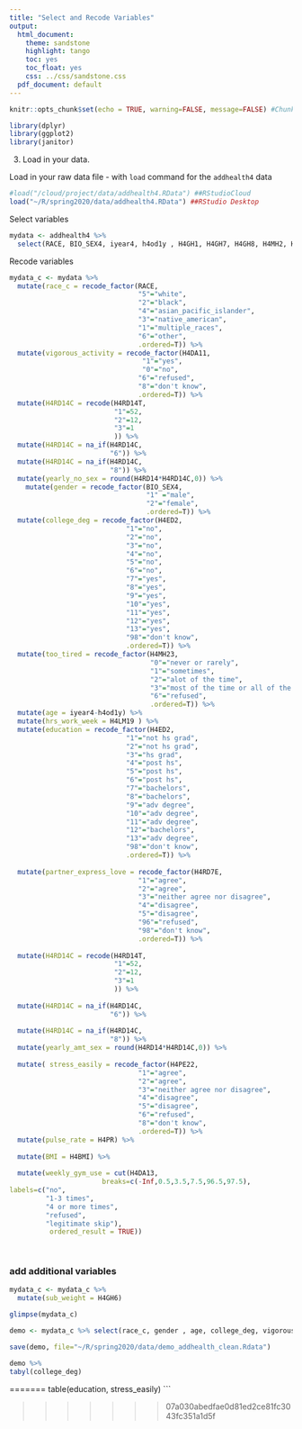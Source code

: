 ```yaml
---
title: "Select and Recode Variables"
output:
  html_document:
    theme: sandstone
    highlight: tango
    toc: yes
    toc_float: yes
    css: ../css/sandstone.css
  pdf_document: default
---
```



```r
knitr::opts_chunk$set(echo = TRUE, warning=FALSE, message=FALSE) #Chunk default settings 
```


```r
library(dplyr)
library(ggplot2)
library(janitor)
```

3.  Load in your data.

Load in your raw data file - with `load` command for the `addhealth4` data
```r
#load("/cloud/project/data/addhealth4.RData") ##RStudioCloud
load("~/R/spring2020/data/addhealth4.RData") ##RStudio Desktop
```

Select variables
```r
mydata <- addhealth4 %>% 
  select(RACE, BIO_SEX4, iyear4, h4od1y , H4GH1, H4GH7, H4GH8, H4MH2, H4MH7, H4MH9, H4MH22, H4MH23, H4MH24, H4MH25, H4DA11, H4ED2, H4KK15B, H4RD14, H4RD14T, H4LM19, H4RD7E, H4RD14T, H4RD14, H4PE22, H4PR, H4BMI, H4DA13, H4GH6)
```

Recode variables
```r
mydata_c <- mydata %>% 
  mutate(race_c = recode_factor(RACE,
                                "5"="white",
                                "2"="black",
                                "4"="asian_pacific_islander",
                                "3"="native_american",
                                "1"="multiple_races",
                                "6"="other",
                                .ordered=T)) %>% 
  mutate(vigorous_activity = recode_factor(H4DA11,
                                 "1"="yes",
                                 "0"="no",
                                "6"="refused",
                                "8"="don't know",
                                .ordered=T)) %>% 
  mutate(H4RD14C = recode(H4RD14T,
                          "1"=52,
                          "2"=12,
                          "3"=1
                          )) %>% 
  mutate(H4RD14C = na_if(H4RD14C,
                         "6")) %>% 
  mutate(H4RD14C = na_if(H4RD14C,
                         "8")) %>% 
  mutate(yearly_no_sex = round(H4RD14*H4RD14C,0)) %>% 
    mutate(gender = recode_factor(BIO_SEX4,
                                  "1" ="male",
                                  "2"="female",
                                  .ordered=T)) %>%  
  mutate(college_deg = recode_factor(H4ED2,
                             "1"="no",
                             "2"="no",
                             "3"="no",
                             "4"="no",
                             "5"="no",
                             "6"="no",
                             "7"="yes",
                             "8"="yes",
                             "9"="yes",
                             "10"="yes",
                             "11"="yes",
                             "12"="yes",
                             "13"="yes",
                             "98"="don't know",
                             .ordered=T)) %>% 
  mutate(too_tired = recode_factor(H4MH23, 
                                   "0"="never or rarely",
                                   "1"="sometimes",
                                   "2"="alot of the time",
                                   "3"="most of the time or all of the time",
                                   "6"="refused",
                                   .ordered=T)) %>% 
  mutate(age = iyear4-h4od1y) %>% 
  mutate(hrs_work_week = H4LM19 ) %>% 
  mutate(education = recode_factor(H4ED2,
                             "1"="not hs grad",
                             "2"="not hs grad",
                             "3"="hs grad",
                             "4"="post hs",
                             "5"="post hs",
                             "6"="post hs",
                             "7"="bachelors",
                             "8"="bachelors",
                             "9"="adv degree",
                             "10"="adv degree",
                             "11"="adv degree",
                             "12"="bachelors",
                             "13"="adv degree",
                             "98"="don't know",
                             .ordered=T)) %>% 
  
  mutate(partner_express_love = recode_factor(H4RD7E,
                                "1"="agree",
                                "2"="agree",
                                "3"="neither agree nor disagree",
                                "4"="disagree",
                                "5"="disagree",
                                "96"="refused",
                                "98"="don't know",
                                .ordered=T)) %>% 
  
  mutate(H4RD14C = recode(H4RD14T,
                          "1"=52,
                          "2"=12,
                          "3"=1
                          )) %>% 
  
  mutate(H4RD14C = na_if(H4RD14C,
                         "6")) %>% 
  
  mutate(H4RD14C = na_if(H4RD14C,
                         "8")) %>% 
  mutate(yearly_amt_sex = round(H4RD14*H4RD14C,0)) %>% 
  
  mutate( stress_easily = recode_factor(H4PE22,
                                "1"="agree",
                                "2"="agree",
                                "3"="neither agree nor disagree",
                                "4"="disagree",
                                "5"="disagree",
                                "6"="refused",
                                "8"="don't know",
                                .ordered=T)) %>% 
  mutate(pulse_rate = H4PR) %>% 
  
  mutate(BMI = H4BMI) %>% 
  
  mutate(weekly_gym_use = cut(H4DA13,
                       breaks=c(-Inf,0.5,3.5,7.5,96.5,97.5),
labels=c("no",
         "1-3 times",
         "4 or more times",
         "refused",
         "legitimate skip"),
          ordered_result = TRUE))

  
```

### add additional  variables                             
```r
mydata_c <- mydata_c %>% 
  mutate(sub_weight = H4GH6)
```

    


```r
glimpse(mydata_c)
```

```r
demo <- mydata_c %>% select(race_c, gender , age, college_deg, vigorous_activity, too_tired, hrs_work_week, education , partner_express_love, yearly_amt_sex, pulse_rate, stress_easily, BMI, weekly_gym_use, sub_weight )
```

```r
save(demo, file="~/R/spring2020/data/demo_addhealth_clean.Rdata")
```

```r
demo %>% 
tabyl(college_deg)
```














=======
  table(education, stress_easily)
```

>>>>>>> 07a030abedfae0d81ed2ce81fc3043fc351a1d5f
